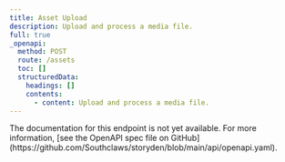 ```yaml
---
title: Asset Upload
description: Upload and process a media file.
full: true
_openapi:
  method: POST
  route: /assets
  toc: []
  structuredData:
    headings: []
    contents:
      - content: Upload and process a media file.
---
```


<Callout type="warn">
  The documentation for this endpoint is not yet available. For more
  information, [see the OpenAPI spec file on
  GitHub](https://github.com/Southclaws/storyden/blob/main/api/openapi.yaml).
</Callout>

